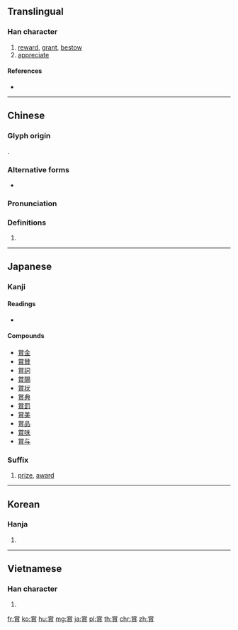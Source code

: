 {{character info/new}}
{{also|赏|贘}}
==Translingual==

===Han character===
{{Han char|rn=154|rad=貝|as=08|sn=15|four=90806|canj=FBRBC|ids=⿳⺍冖員}}

# [[reward]], [[grant]], [[bestow]]
# [[appreciate]]

====References====
* {{Han ref|kx=1209.190|dkj=36813|dj=1674.090|hdz=63647.070|uh=8CDE|ud=36062|bh=BDE0|bd=48608}}

----

==Chinese==
{{zh-forms|s=赏}}
===Glyph origin===
{{Han etym}}
{{Han compound|尚|貝|ls=psc|c1=p|c2=s|t2=cowry}}.

===Alternative forms===
* {{zh-l|贘}}

===Pronunciation===
{{zh-pron
|m=shǎng
|c=soeng2
|h=pfs=sóng
|md=
|mn=qz,tw,xm:sióng/zz:siáng/qz,tw,xm:siúⁿ/zz:sióⁿ
|mn_note=sióng/siáng - literary; siúⁿ/sióⁿ - vernacular
|w=
|mc=y
|oc=y
|cat=
}}

===Definitions===
{{zh-hanzi}}

# {{rfdef|lang=zh}}

----

==Japanese==

===Kanji===
{{ja-kanji|grade=4|rs=貝08}}

====Readings====
* {{ja-readings|on=[[しょう]] (shō)|kun=[[ほめる]] (homeru)|nanori=}}

====Compounds====
* [[賞金]]
* [[賞賛]]
* [[賞詞]]
* [[賞賜]]
* [[賞状]]
* [[賞典]]
* [[賞罰]]
* [[賞美]]
* [[賞品]]
* [[賞味]]
* [[賞与]]

===Suffix===
{{ja-pos|suffix|しょう}}
# [[prize]], [[award]]

----

==Korean==

===Hanja===
{{ko-hanja|hangeul=상|eumhun=|rv=sang|mr=sang|y=sang}}

# {{defn|lang=ko|sort=貝08}}

----

==Vietnamese==

===Han character===
{{vi-hantu|[[thưởng]]|rs=貝08}}

# {{defn|lang=vi|sort=貝08}}

[[fr:賞]]
[[ko:賞]]
[[hu:賞]]
[[mg:賞]]
[[ja:賞]]
[[pl:賞]]
[[th:賞]]
[[chr:賞]]
[[zh:賞]]